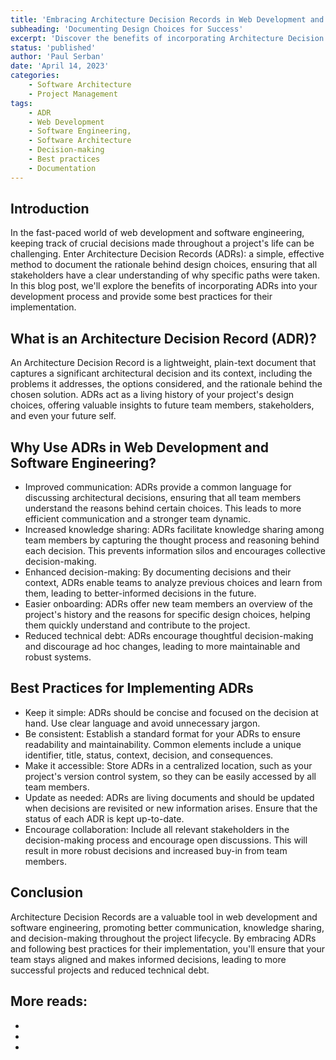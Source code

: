 ```yaml
---
title: 'Embracing Architecture Decision Records in Web Development and Software Engineering'
subheading: 'Documenting Design Choices for Success'
excerpt: 'Discover the benefits of incorporating Architecture Decision Records (ADRs) into your web development and software engineering projects, and learn best practices for effective implementation.'
status: 'published'
author: 'Paul Serban'
date: 'April 14, 2023'
categories:
    - Software Architecture
    - Project Management
tags:
    - ADR
    - Web Development
    - Software Engineering,
    - Software Architecture
    - Decision-making
    - Best practices
    - Documentation
---
```


## Introduction

In the fast-paced world of web development and software engineering, keeping track of crucial decisions made throughout a project's life can be challenging. Enter Architecture Decision Records (ADRs): a simple, effective method to document the rationale behind design choices, ensuring that all stakeholders have a clear understanding of why specific paths were taken. In this blog post, we'll explore the benefits of incorporating ADRs into your development process and provide some best practices for their implementation.

## What is an Architecture Decision Record (ADR)?

An Architecture Decision Record is a lightweight, plain-text document that captures a significant architectural decision and its context, including the problems it addresses, the options considered, and the rationale behind the chosen solution. ADRs act as a living history of your project's design choices, offering valuable insights to future team members, stakeholders, and even your future self.

## Why Use ADRs in Web Development and Software Engineering?

-   Improved communication: ADRs provide a common language for discussing architectural decisions, ensuring that all team members understand the reasons behind certain choices. This leads to more efficient communication and a stronger team dynamic.
-   Increased knowledge sharing: ADRs facilitate knowledge sharing among team members by capturing the thought process and reasoning behind each decision. This prevents information silos and encourages collective decision-making.
-   Enhanced decision-making: By documenting decisions and their context, ADRs enable teams to analyze previous choices and learn from them, leading to better-informed decisions in the future.
-   Easier onboarding: ADRs offer new team members an overview of the project's history and the reasons for specific design choices, helping them quickly understand and contribute to the project.
-   Reduced technical debt: ADRs encourage thoughtful decision-making and discourage ad hoc changes, leading to more maintainable and robust systems.

## Best Practices for Implementing ADRs

-   Keep it simple: ADRs should be concise and focused on the decision at hand. Use clear language and avoid unnecessary jargon.
-   Be consistent: Establish a standard format for your ADRs to ensure readability and maintainability. Common elements include a unique identifier, title, status, context, decision, and consequences.
-   Make it accessible: Store ADRs in a centralized location, such as your project's version control system, so they can be easily accessed by all team members.
-   Update as needed: ADRs are living documents and should be updated when decisions are revisited or new information arises. Ensure that the status of each ADR is kept up-to-date.
-   Encourage collaboration: Include all relevant stakeholders in the decision-making process and encourage open discussions. This will result in more robust decisions and increased buy-in from team members.

## Conclusion

Architecture Decision Records are a valuable tool in web development and software engineering, promoting better communication, knowledge sharing, and decision-making throughout the project lifecycle. By embracing ADRs and following best practices for their implementation, you'll ensure that your team stays aligned and makes informed decisions, leading to more successful projects and reduced technical debt.

## More reads:

-   <Link href="https://adr.github.io/" label="github.io - Architecture Decision Records" />
-   <Link
        href="https://cognitect.com/blog/2011/11/15/documenting-architecture-decisions"
        label="cognitect.com - Documenting Architecture Decisions"
    />
-   <Link
        href="https://www.thoughtworks.com/insights/books/software-architecture-hard-parts"
        label="thoughtworks.com/podcast - Software Architecture: The Hard Parts"
    />
